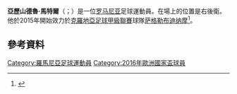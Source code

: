 {{noteTA
|G1=football
|G2=uefa
|1=zh-hans:马特尔;zh-hk:馬迪;
}}

{{Infobox football biography
| name        = 亞歷山德魯·馬特爾<br />Alexandru Mățel
| image       = 20160824 RBS DIN 6758.jpg
| birth_date  = {{birth date and age|1989|10|17|df=yes}}
| birth_place = [[羅馬尼亞|羅馬尼亞]][[康斯坦察|康斯坦察]]
| height      = {{convert|1.77|m}}
| position    = [[後衛_(足球)#邊後衛|右後衛]]
| currentclub = [[萨格勒布迪纳摩足球俱乐部|萨格勒布迪纳摩]]
| clubnumber  = 77
| years1      = 2005–2010
| clubs1      = [[化奴康斯坦察足球會|化奴康斯坦察]]
| caps1       = 46
| goals1      = 2
| years2      = 2007–2009
| clubs2      = → [[FC_Delta_Tulcea|Delta Tulcea]] (租借)
| caps2       = 52
| goals2      = 1
| years3      = 2010–2015
| clubs3      = [[阿斯特拉足球俱樂部|阿斯特拉]]
| caps3       = 84
| goals3      = 6
| years4      = 2015–
| clubs4      = [[萨格勒布迪纳摩足球俱乐部|萨格勒布迪纳摩]]
| caps4       = 34
| goals4      = 1
| nationalyears1 = 2009–2011 |nationalteam1 = [[羅馬尼亞21歲以下國家足球隊|羅馬尼亞U21]] |nationalcaps1 = 6 |nationalgoals1 = 0
| nationalyears2 = 2011– |nationalteam2 = [[羅馬尼亞國家足球隊|羅馬尼亞]] |nationalcaps2 = 16 |nationalgoals2 = 0
| pcupdate    = 14 May 2016
| ntupdate    = {{date|2016-05-29}}
}}
'''亞歷山德魯·馬特爾'''（{{lang-ro|Alexandru Mățel}}；{{bd|1989年|10月17日}}）是一位[[罗马尼亚|罗马尼亚]]足球運動員。在場上的位置是右後衛。他於2015年開始效力於[[克羅地亞足球甲級聯賽|克羅地亞足球甲級聯賽]]球隊[[萨格勒布迪纳摩足球俱乐部|萨格勒布迪纳摩]]<ref>{{cite news |title=Şi Măţel e cu noi. |url=http://www.fcastraploiesti.ro/component/content/article/3-alerte/412-si-maetl-e-cu-noi.html |accessdate=26 June 2010 }}{{dead link|date=2017年11月 |bot=InternetArchiveBot |fix-attempted=yes }}</ref>。

==參考資料==
{{Reflist}}
{{2016年歐洲國家盃羅馬尼亞參賽名單}}
{{DEFAULTSORT:Mățel, Alexandru}}
[[Category:羅馬尼亞足球運動員|Category:羅馬尼亞足球運動員]]
[[Category:2016年歐洲國家盃球員|Category:2016年歐洲國家盃球員]]
